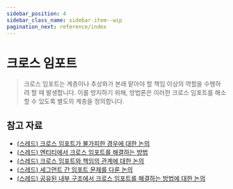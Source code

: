 ```yaml
---
sidebar_position: 4
sidebar_class_name: sidebar-item--wip
pagination_next: reference/index
---
```



# 크로스 임포트

<WIP ticket="220" />

> 크로스 임포트는 계층이나 추상화가 본래 맡아야 할 책임 이상의 역할을 수행하려 할 때 발생합니다. 이를 방지하기 위해, 방법론은 이러한 크로스 임포트를 해소할 수 있도록 별도의 계층을 정의합니다.

## 참고 자료

- [(스레드) 크로스 임포트가 불가피한 경우에 대한 논의](https://t.me/feature_sliced/4515)
- [(스레드) 엔티티에서 크로스 임포트를 해결하는 방법](https://t.me/feature_sliced/3678)
- [(스레드) 크로스 임포트와 책임의 관계에 대한 논의](https://t.me/feature_sliced/3287)
- [(스레드) 세그먼트 간 임포트 문제를 다룬 논의](https://t.me/feature_sliced/4021)
- [(스레드) 공유된 내부 구조에서 크로스 임포트를 해결하는 방법에 대한 논의](https://t.me/feature_sliced/3618)
